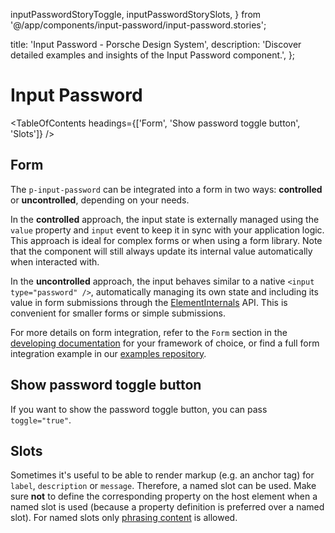   inputPasswordStoryToggle,
  inputPasswordStorySlots,
} from '@/app/components/input-password/input-password.stories';

  title: 'Input Password - Porsche Design System',
  description: 'Discover detailed examples and insights of the Input Password component.',
};

# Input Password <ComponentStatus tagName="p-input-password"></ComponentStatus>

<TableOfContents headings={['Form', 'Show password toggle button', 'Slots']} />

## Form

The `p-input-password` can be integrated into a form in two ways: **controlled** or **uncontrolled**, depending on your
needs.

In the **controlled** approach, the input state is externally managed using the `value` property and `input` event to
keep it in sync with your application logic. This approach is ideal for complex forms or when using a form library. Note
that the component will still always update its internal value automatically when interacted with.

In the **uncontrolled** approach, the input behaves similar to a native `<input type="password" />`, automatically
managing its own state and including its value in form submissions through the
[ElementInternals](https://developer.mozilla.org/en-US/docs/Web/API/ElementInternals) API. This is convenient for
smaller forms or simple submissions.

For more details on form integration, refer to the `Form` section in the
[developing documentation](/developing/introduction) for your framework of choice, or find a full form integration
example in our [examples repository](https://github.com/porsche-design-system/examples/tree/main/frameworks).

<ComponentExample codeSample={inputPasswordExampleForm} />

## Show password toggle button

If you want to show the password toggle button, you can pass `toggle="true"`.

<ComponentStory story={inputPasswordStoryToggle} />

## Slots

Sometimes it's useful to be able to render markup (e.g. an anchor tag) for `label`, `description` or `message`.
Therefore, a named slot can be used. Make sure **not** to define the corresponding property on the host element when a
named slot is used (because a property definition is preferred over a named slot). For named slots only
[phrasing content](https://developer.mozilla.org/en-US/docs/Web/Guide/HTML/Content_categories#Phrasing_content) is
allowed.

<ComponentStory story={inputPasswordStorySlots} />
